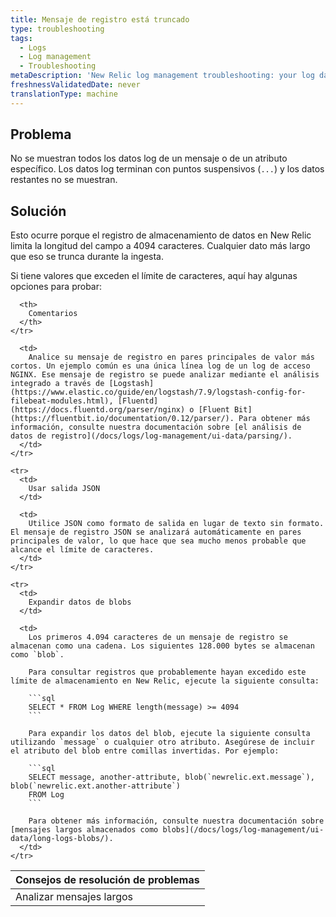 ```yaml
---
title: Mensaje de registro está truncado
type: troubleshooting
tags:
  - Logs
  - Log management
  - Troubleshooting
metaDescription: 'New Relic log management troubleshooting: your log data is not being displayed completely; it ends incompletely, with an ellipses.'
freshnessValidatedDate: never
translationType: machine
---
```


## Problema

No se muestran todos los datos log de un mensaje o de un atributo específico. Los datos log terminan con puntos suspensivos (`...`) y los datos restantes no se muestran.

## Solución

Esto ocurre porque el registro de almacenamiento de datos en New Relic limita la longitud del campo a 4094 caracteres. Cualquier dato más largo que eso se trunca durante la ingesta.

Si tiene valores que exceden el límite de caracteres, aquí hay algunas opciones para probar:

<table>
  <thead>
    <tr>
      <th style={{ width: "200px" }}>
        Consejos de resolución de problemas
      </th>

      <th>
        Comentarios
      </th>
    </tr>
  </thead>

  <tbody>
    <tr>
      <td>
        Analizar mensajes largos
      </td>

      <td>
        Analice su mensaje de registro en pares principales de valor más cortos. Un ejemplo común es una única línea log de un log de acceso NGINX. Ese mensaje de registro se puede analizar mediante el análisis integrado a través de [Logstash](https://www.elastic.co/guide/en/logstash/7.9/logstash-config-for-filebeat-modules.html), [Fluentd](https://docs.fluentd.org/parser/nginx) o [Fluent Bit](https://fluentbit.io/documentation/0.12/parser/). Para obtener más información, consulte nuestra documentación sobre [el análisis de datos de registro](/docs/logs/log-management/ui-data/parsing/).
      </td>
    </tr>

    <tr>
      <td>
        Usar salida JSON
      </td>

      <td>
        Utilice JSON como formato de salida en lugar de texto sin formato. El mensaje de registro JSON se analizará automáticamente en pares principales de valor, lo que hace que sea mucho menos probable que alcance el límite de caracteres.
      </td>
    </tr>

    <tr>
      <td>
        Expandir datos de blobs
      </td>

      <td>
        Los primeros 4.094 caracteres de un mensaje de registro se almacenan como una cadena. Los siguientes 128.000 bytes se almacenan como `blob`.

        Para consultar registros que probablemente hayan excedido este límite de almacenamiento en New Relic, ejecute la siguiente consulta:

        ```sql
        SELECT * FROM Log WHERE length(message) >= 4094
        ```

        Para expandir los datos del blob, ejecute la siguiente consulta utilizando `message` o cualquier otro atributo. Asegúrese de incluir el atributo del blob entre comillas invertidas. Por ejemplo:

        ```sql
        SELECT message, another-attribute, blob(`newrelic.ext.message`), blob(`newrelic.ext.another-attribute`)
        FROM Log
        ```

        Para obtener más información, consulte nuestra documentación sobre [mensajes largos almacenados como blobs](/docs/logs/log-management/ui-data/long-logs-blobs/).
      </td>
    </tr>
  </tbody>
</table>
